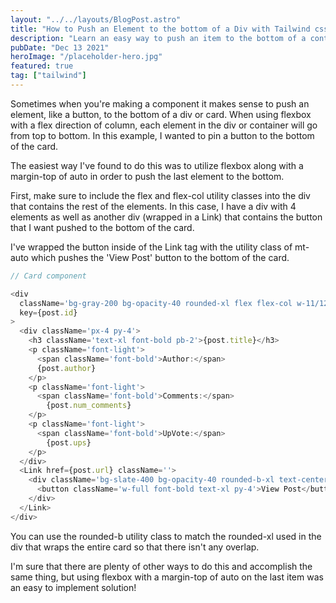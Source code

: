 ```yaml
---
layout: "../../layouts/BlogPost.astro"
title: "How to Push an Element to the bottom of a Div with Tailwind css"
description: "Learn an easy way to push an item to the bottom of a container with Tailwind CSS and flexbox."
pubDate: "Dec 13 2021"
heroImage: "/placeholder-hero.jpg"
featured: true
tag: ["tailwind"]
---
```


Sometimes when you're making a component it makes sense to push an element, like a button, to the bottom of a div or card. When using flexbox with a flex direction of column, each element in the div or container will go from top to bottom. In this example, I wanted to pin a button to the bottom of the card.

The easiest way I've found to do this was to utilize flexbox along with a margin-top of auto in order to push the last element to the bottom.

First, make sure to include the flex and flex-col utility classes into the div that contains the rest of the elements. In this case, I have a div with 4 elements as well as another div (wrapped in a Link) that contains the button that I want pushed to the bottom of the card.

I've wrapped the button inside of the Link tag with the utility class of mt-auto which pushes the 'View Post' button to the bottom of the card.

```js
// Card component

<div 
  className='bg-gray-200 bg-opacity-40 rounded-xl flex flex-col w-11/12 lg:w-80 mx-auto' 
  key={post.id}
>
  <div className='px-4 py-4'>
    <h3 className='text-xl font-bold pb-2'>{post.title}</h3>
    <p className='font-light'>
      <span className='font-bold'>Author:</span>
      {post.author}
    </p>
    <p className='font-light'>
      <span className='font-bold'>Comments:</span>
        {post.num_comments}
    </p>
    <p className='font-light'>
      <span className='font-bold'>UpVote:</span>
        {post.ups}
    </p>
  </div>
  <Link href={post.url} className=''>
    <div className='bg-slate-400 bg-opacity-40 rounded-b-xl text-center mt-auto w-full'>
      <button className='w-full font-bold text-xl py-4'>View Post</button>
    </div>
  </Link>
</div>
```

You can use the rounded-b utility class to match the rounded-xl used in the div that wraps the entire card so that there isn't any overlap.

I'm sure that there are plenty of other ways to do this and accomplish the same thing, but using flexbox with a margin-top of auto on the last item was an easy to implement solution!